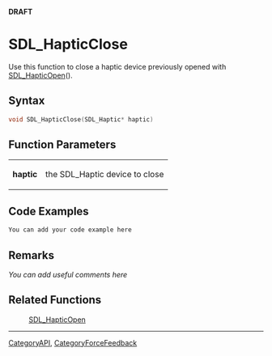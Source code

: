 <span color="red">'''DRAFT'''</span>

= SDL_HapticClose =
Use this function to close a haptic device previously opened with [[SDL_HapticOpen]]().


== Syntax ==
<syntaxhighlight lang='c++'>
void SDL_HapticClose(SDL_Haptic* haptic)
</syntaxhighlight>

== Function Parameters ==
{|
|'''haptic'''
|the SDL_Haptic device to close
|}

== Code Examples ==
<syntaxhighlight lang='c++'>
You can add your code example here
</syntaxhighlight>

== Remarks ==
''You can add useful comments here''

== Related Functions ==
:[[SDL_HapticOpen]]

----
[[CategoryAPI]], [[CategoryForceFeedback]]
